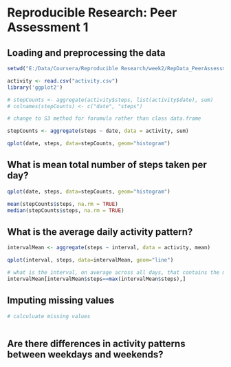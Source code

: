 # Reproducible Research: Peer Assessment 1


## Loading and preprocessing the data

```r
setwd("E:/Data/Coursera/Reproducible Research/week2/RepData_PeerAssessment1")

activity <- read.csv("activity.csv")
library('ggplot2')

# stepCounts <- aggregate(activity$steps, list(activity$date), sum)
# colnames(stepCounts) <- c("date", "steps")

# change to S3 method for forumula rather than class data.frame

stepCounts <- aggregate(steps ~ date, data = activity, sum)

qplot(date, steps, data=stepCounts, geom="histogram")

```

## What is mean total number of steps taken per day?

```r
qplot(date, steps, data=stepCounts, geom="histogram")

mean(stepCounts$steps, na.rm = TRUE)
median(stepCounts$steps, na.rm = TRUE)

```


## What is the average daily activity pattern?

```r
intervalMean <- aggregate(steps ~ interval, data = activity, mean)

qplot(interval, steps, data=intervalMean, geom="line")

# what is the interval, on average across all days, that contains the max number of steps
intervalMean[intervalMean$steps==max(intervalMean$steps),]


```


## Imputing missing values


```r
# calculuate missing values



```


## Are there differences in activity patterns between weekdays and weekends?

